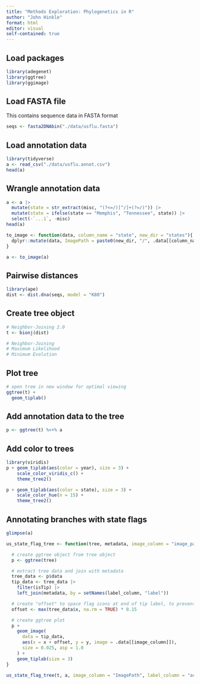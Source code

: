```yaml
---
title: "Methods Exploration: Phylogenetics in R"
author: "John Hinkle"
format: html
editor: visual
self-contained: true
---
```


## Load packages

```r
library(adegenet)
library(ggtree)
library(ggimage)
```

## Load FASTA file

This contains sequence data in FASTA format

```r
seqs <- fasta2DNAbin("./data/usflu.fasta")
```

## Load annotation data

```r
library(tidyverse)
a <- read_csv("./data/usflu.annot.csv")
head(a)
```

## Wrangle annotation data

```r
a <- a |>
  mutate(state = str_extract(misc, "(?<=/)[^/]+(?=/)")) |>
  mutate(state = ifelse(state == "Memphis", "Tennessee", state)) |>
  select(-`...1`, -misc)
head(a)
```

```r
to_image <- function(data, column_name = "state", new_dir = "states"){
  dplyr::mutate(data, ImagePath = paste0(new_dir, "/", .data[[column_name]], ".png"))
}

a <- to_image(a)
```

## Pairwise distances

```r
library(ape)
dist <- dist.dna(seqs, model = "K80")
```

## Create tree object

```r
# Neighbor-Joining 2.0
t <- bionj(dist)

# Neighbor-Joining
# Maximum Likelihood
# Minimum Evolution
```

## Plot tree

```r
# open tree in new window for optimal viewing
ggtree(t) +
  geom_tiplab()
```

## Add annotation data to the tree

```r
p <- ggtree(t) %<+% a
```

## Add color to trees

```r
library(viridis)
p + geom_tiplab(aes(color = year), size = 3) +
    scale_color_viridis_c() +
    theme_tree2()
```

```r
p + geom_tiplab(aes(color = state), size = 3) +
    scale_color_hue(n = 15) +
    theme_tree2()
```

## Annotating branches with state flags

```r
glimpse(a)
```

```r
us_state_flag_tree <- function(tree, metadata, image_column = "image_path", label_column = "label") {

  # create ggtree object from tree object
  p <- ggtree(tree)

  # extract tree data and join with metadata
  tree_data <- p$data
  tip_data <- tree_data |>
    filter(isTip) |>
    left_join(metadata, by = setNames(label_column, "label"))

  # create "offset" to space flag icons at end of tip label, to prevent overlap
  offset <- max(tree_data$x, na.rm = TRUE) * 0.15

  # create ggtree plot
  p +
    geom_image(
      data = tip_data,
      aes(x = x + offset, y = y, image = .data[[image_column]]),
      size = 0.025, asp = 1.0
    ) +
    geom_tiplab(size = 3)
}

us_state_flag_tree(t, a, image_column = "ImagePath", label_column = "accession")
```
